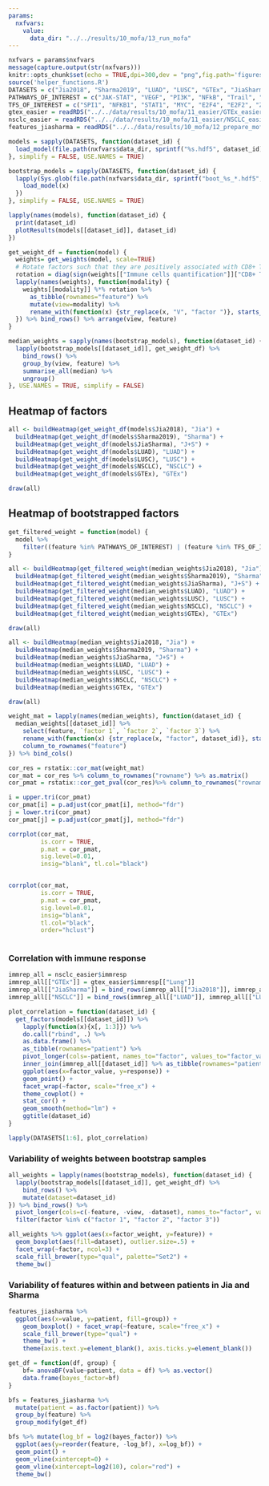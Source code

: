 ```yaml
---
params:
  nxfvars:
    value:
      data_dir: "../../results/10_mofa/13_run_mofa"
---
```



```r
nxfvars = params$nxfvars
message(capture.output(str(nxfvars)))
knitr::opts_chunk$set(echo = TRUE,dpi=300,dev = "png",fig.path='figures/')
source('helper_functions.R')
DATASETS = c("Jia2018", "Sharma2019", "LUAD", "LUSC", "GTEx", "JiaSharma", "NSCLC")
PATHWAYS_OF_INTEREST = c("JAK-STAT", "VEGF", "PI3K", "NFkB", "Trail", "TNFa")
TFS_OF_INTEREST = c("SPI1", "NFKB1", "STAT1", "MYC", "E2F4", "E2F2", "ZNF263")
gtex_easier = readRDS("../../data/results/10_mofa/11_easier/GTEx_easier.rds")
nsclc_easier = readRDS("../../data/results/10_mofa/11_easier/NSCLC_easier.rds")
features_jiasharma = readRDS("../../data/results/10_mofa/12_prepare_mofa_data/datasets/JiaSharma.rds")
```

```r
models = sapply(DATASETS, function(dataset_id) {
  load_model(file.path(nxfvars$data_dir, sprintf("%s.hdf5", dataset_id)))
}, simplify = FALSE, USE.NAMES = TRUE)
```
```r
bootstrap_models = sapply(DATASETS, function(dataset_id) {
  lapply(Sys.glob(file.path(nxfvars$data_dir, sprintf("boot_%s_*.hdf5", dataset_id))), function(x) {
    load_model(x)
  })
}, simplify = FALSE, USE.NAMES = TRUE)
```

```r
lapply(names(models), function(dataset_id) {
  print(dataset_id)
  plotResults(models[[dataset_id]], dataset_id)
})
```
```r
get_weight_df = function(model) {
  weights= get_weights(model, scale=TRUE)
  # Rotate factors such that they are positively associated with CD8+ T-cell infiltration. 
  rotation = diag(sign(weights[["Immune cells quantification"]]["CD8+ T", ]))
  lapply(names(weights), function(modality) {
    weights[[modality]] %*% rotation %>%
      as_tibble(rownames="feature") %>%
      mutate(view=modality) %>% 
      rename_with(function(x) {str_replace(x, "V", "factor ")}, starts_with("V"))
  }) %>% bind_rows() %>% arrange(view, feature)
}
```


```r
median_weights = sapply(names(bootstrap_models), function(dataset_id) {
  lapply(bootstrap_models[[dataset_id]], get_weight_df) %>%
    bind_rows() %>%
    group_by(view, feature) %>% 
    summarise_all(median) %>% 
    ungroup() 
}, USE.NAMES = TRUE, simplify = FALSE) 

```


## Heatmap of factors


```r
all <- buildHeatmap(get_weight_df(models$Jia2018), "Jia") + 
  buildHeatmap(get_weight_df(models$Sharma2019), "Sharma") + 
  buildHeatmap(get_weight_df(models$JiaSharma), "J+S") +
  buildHeatmap(get_weight_df(models$LUAD), "LUAD") +
  buildHeatmap(get_weight_df(models$LUSC), "LUSC") +
  buildHeatmap(get_weight_df(models$NSCLC), "NSCLC") +
  buildHeatmap(get_weight_df(models$GTEx), "GTEx") 

draw(all)
```

## Heatmap of bootstrapped factors
```r
get_filtered_weight = function(model) {
  model %>% 
    filter((feature %in% PATHWAYS_OF_INTEREST) | (feature %in% TFS_OF_INTEREST) | (view == "Immune cells quantification"))   
}

all <- buildHeatmap(get_filtered_weight(median_weights$Jia2018), "Jia") + 
  buildHeatmap(get_filtered_weight(median_weights$Sharma2019), "Sharma") + 
  buildHeatmap(get_filtered_weight(median_weights$JiaSharma), "J+S") +
  buildHeatmap(get_filtered_weight(median_weights$LUAD), "LUAD") +
  buildHeatmap(get_filtered_weight(median_weights$LUSC), "LUSC") +
  buildHeatmap(get_filtered_weight(median_weights$NSCLC), "NSCLC") +
  buildHeatmap(get_filtered_weight(median_weights$GTEx), "GTEx") 

draw(all)
```


```r
all <- buildHeatmap(median_weights$Jia2018, "Jia") + 
  buildHeatmap(median_weights$Sharma2019, "Sharma") + 
  buildHeatmap(median_weights$JiaSharma, "J+S") +
  buildHeatmap(median_weights$LUAD, "LUAD") +
  buildHeatmap(median_weights$LUSC, "LUSC") +
  buildHeatmap(median_weights$NSCLC, "NSCLC") +
  buildHeatmap(median_weights$GTEx, "GTEx") 

draw(all)
```

```r

weight_mat = lapply(names(median_weights), function(dataset_id) {
  median_weights[[dataset_id]] %>%
    select(feature, `factor 1`, `factor 2`, `factor 3`) %>%
    rename_with(function(x) {str_replace(x, "factor", dataset_id)}, starts_with("factor")) %>% 
    column_to_rownames("feature")
}) %>% bind_cols()

cor_res = rstatix::cor_mat(weight_mat)
cor_mat = cor_res %>% column_to_rownames("rowname") %>% as.matrix()
cor_pmat = rstatix::cor_get_pval(cor_res)%>% column_to_rownames("rowname") %>% as.matrix()

i = upper.tri(cor_pmat)
cor_pmat[i] = p.adjust(cor_pmat[i], method="fdr")
j = lower.tri(cor_pmat)
cor_pmat[j] = p.adjust(cor_pmat[j], method="fdr")

corrplot(cor_mat, 
         is.corr = TRUE, 
         p.mat = cor_pmat, 
         sig.level=0.01, 
         insig="blank", tl.col="black")


corrplot(cor_mat, 
         is.corr = TRUE, 
         p.mat = cor_pmat, 
         sig.level=0.01, 
         insig="blank",
         tl.col="black",
         order="hclust")
 
```
### Correlation with immune response
```r
immrep_all = nsclc_easier$immresp
immrep_all[["GTEx"]] = gtex_easier$immresp[["Lung"]]
immrep_all[["JiaSharma"]] = bind_rows(immrep_all[["Jia2018"]], immrep_all[["Sharma2019"]])
immrep_all[["NSCLC"]] = bind_rows(immrep_all[["LUAD"]], immrep_all[["LUSC"]])

plot_correlation = function(dataset_id) {
  get_factors(models[[dataset_id]]) %>% 
    lapply(function(x){x[, 1:3]}) %>% 
    do.call("rbind", .) %>% 
    as.data.frame() %>%
    as_tibble(rownames="patient") %>% 
    pivot_longer(cols=-patient, names_to="factor", values_to="factor_value") %>%
    inner_join(immrep_all[[dataset_id]] %>% as_tibble(rownames="patient")) %>% 
    ggplot(aes(x=factor_value, y=response)) + 
    geom_point() + 
    facet_wrap(~factor, scale="free_x") + 
    theme_cowplot() + 
    stat_cor() +
    geom_smooth(method="lm") + 
    ggtitle(dataset_id)
}

lapply(DATASETS[1:6], plot_correlation)

```
### Variability of weights between bootstrap samples
```r
all_weights = lapply(names(bootstrap_models), function(dataset_id) {
  lapply(bootstrap_models[[dataset_id]], get_weight_df) %>%
    bind_rows() %>% 
    mutate(dataset=dataset_id)
}) %>% bind_rows() %>% 
  pivot_longer(cols=c(-feature, -view, -dataset), names_to="factor", values_to="factor_weight") %>%
  filter(factor %in% c("factor 1", "factor 2", "factor 3"))
```

```r
all_weights %>% ggplot(aes(x=factor_weight, y=feature)) +
  geom_boxplot(aes(fill=dataset), outlier.size=.5) + 
  facet_wrap(~factor, ncol=3) + 
  scale_fill_brewer(type="qual", palette="Set2") + 
  theme_bw()
```
### Variability of features within and between patients in Jia and Sharma
```r
features_jiasharma %>% 
  ggplot(aes(x=value, y=patient, fill=group)) + 
    geom_boxplot() + facet_wrap(~feature, scale="free_x") + 
    scale_fill_brewer(type="qual") + 
    theme_bw() +
    theme(axis.text.y=element_blank(), axis.ticks.y=element_blank())
```

```r
get_df = function(df, group) {
    bf= anovaBF(value~patient, data = df) %>% as.vector()
    data.frame(bayes_factor=bf)
}

bfs = features_jiasharma %>% 
  mutate(patient = as.factor(patient)) %>% 
  group_by(feature) %>% 
  group_modify(get_df)

```


```r
bfs %>% mutate(log_bf = log2(bayes_factor)) %>% 
  ggplot(aes(y=reorder(feature, -log_bf), x=log_bf)) +
  geom_point() + 
  geom_vline(xintercept=0) + 
  geom_vline(xintercept=log2(10), color="red") + 
  theme_bw() 
```


